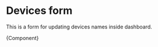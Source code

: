 
<Meta title="Modules/Devices form" component={DevicesForm} />

# Devices form

This is a form for updating devices names inside dashboard.


<Canvas>
  <Story
    name="Devices form"
    args={{
      edit: true,
    }}>
    {Component}
  </Story>
</Canvas>
